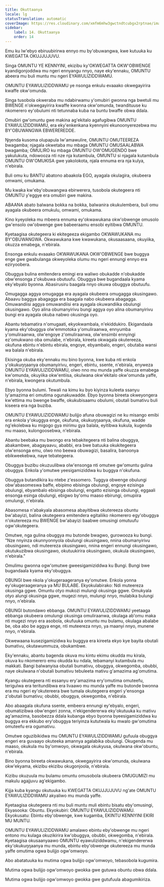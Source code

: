```yaml
---
title: Okuttaanya
locale: lg
statusTranslation: automatic
coverImage: https://res.cloudinary.com/xmfm6mhw3gwctndtcubgx2rptnae/image/upload/v1740337243/small_cover_educacion_fundamental_a051170f1c.webp
sidebar:
    label: 14. Okuttaanya
    order: 14
---
```

Emu ku lw'ebyo ebiruubirirwa ennyo mu by'obuwangwa, kwe kutuuka ku KWEGATTA OKUJJUJUVU.

Singa OMUNTU YE KENNYINI, ekizibu ky'OKWEGATTA OKW'OBWENGE kyandigonjoddwa mu ngeri ennyangu nnyo, naye eky'ennaku, OMUNTU abeera mu buli muntu mu ngeri EYAWULIZIDDWAMU.

OMUNTU EYAWULIZIDDWAMU ye nsonga enkulu evaaako okwegayirira kwaffe okw'omunda.

Singa tusobola okweraba mu ndabirwamu y'omubiri gwonna nga bwetuli mu BWENGE n'okwegayirira kwaffe kwonna okw'omunda, twandituuse ku nkomerero ey'obulumi nti tetunnaba kuba na buntu bwaffe obwa ddala.

Omubiri gw'omuntu gwe makina ag'ekitalo agafugibwa OMUNTU EYAWULIZIDDWAMU, era eky'enkenkana kyennyini ekunoonyerezebwa mu BY'OBUWANGWA EBWEREREDDE.

Ŋŋenda kusoma olupapula lw'amawulire, OMUNTU OMUTEEREZA bwagamba; njagala okwetaba mu mbaga OMUNTU OMUSAALABWA bwagamba; OMULIRO ku mbaga OMUNTU OW'OMUGENDO bwe yakulukuta, ndowooza nti nze nja kutambula, OMUNTU si njagala kutambula OMUNTU OW'OMUKISA gwe yakolokota, njala ennuma era nja kulya, n'ebirala.

Buli omu ku BANTU abatono abaakola EGO, ayagala okulagira, okubeera omwami, omukama.

Mu kwaka kw'eby'obuwangwa ebirwerera, tusobola okutegeera nti OMUNTU y'eggye era omubiri gwe makina.

ABAANA abato balwana bokka na bokka, balwanira okukulembera, buli omu ayagala okubeera omukulu, omwami, omukama.

Kino kyeyoleka mu mbeera ennuma ey'okwawukana okw'obwenge omusolo gw'ensolo ow'obwenge gwe babeeraamu ensobi eyitibwa OMUNTU.

Kyetaagisa okutegeera ki ekitegeeza ekigambo OKWAWUKANA mu BY'OBUWANGWA. Okwawukana kwe kwawukana, okusaasaana, okuyiika, okuzza emabega, n'ebirala.

Ensonga enkulu evaaako OKWAWUKANA OKW'OBWENGE bwe buggya enge gwe gwabulanga okweyoleka olumu mu ngeri ennungi ennyo era eziryoobera.

Obuggya bulina emitendera emingi era waliwo obukadde n'obukadde obw'ensonga z'okubuwa obutuufu. Obuggya bwe bugandaala kyama eky'ebyalo byonna. Abasirusiru baagala nnyo okuwa obuggya obutuufu.

Omugagga aggya omugagga era ayagala okubeera omugagga okusingawo. Abaavu baggya abagagga era baagala nabo okubeera abagagga. Omuwandiisi aggya omuwandiisi era ayagala okuwandiika obulungi okusingawo. Oyo alina obumanyirivu bungi aggya oyo alina obumanyirivu bungi era ayagala okuba nabwo okusinga oyo.

Abantu tebamatira n'omugaati, ekyokwambala, n'ekiddukiro. Ekigandaala kyama eky'obuggya olw'emmotoka y'omuliraanwa, ennyumba y'omuliraanwa, olw'engoye z'omuliraanwa, olw'ensimbi ennyingi ez'omukwano oba omulabe, n'ebirala, kireeta okwagala okutereeza, okufuna ebintu n'ebintu ebirala, engoye, ebyambalo, engeri, obutaba wansi wa balala n'ebirala.

Ekisinga okuba eky'ennaku mu bino byonna, kwe kuba nti enkola y'okukuŋŋaanya obumanyirivu, engeri, ebintu, ssente, n'ebirala, enyweza OMUNTU EYAWULIZIDDWAMU, olwo nno mu munda yaffe okuzza emabega kw'omunda, okuyiika okw'entiisa, okulwana okw'ekitalo okw'omunda yaffe, n'ebirala, kwongera okutumbula.

Ebyo byonna bulumi. Tewali na kimu ku byo kiyinza kuleeta ssanyu ly'amazima eri omutima ogunakuwadde. Ebyo byonna bireeta okweyongera kw'ettima mu bwenge bwaffe, okukubisaamu obulumi, obutali bumativu buli kiseera era nga buziba.

OMUNTU EYAWULIZIDDWAMU bulijjo afuna obuwagizi ne ku misango emibi era enkola y'okuggya enge, okufuna, okukuŋŋaanya, okufuna, wadde ng'ekolebwa ku migogo gya mirimu gya balala, eyitibwa kukula, kugenda mu maaso, kulongoosebwa, n'ebirala.

Abantu beebaka mu bwongo era tebakitegeera nti balina obuggya, abakambwe, abagayaavu, ababbi, era bwe batuuka okukitegeera olw'ensonga emu, olwo nno beewa obuwagizi, basalira, banoonya ebikweekebwa, naye tebategeera.

Obuggya buzibu okuzuulibwa olw'ensonga nti omutwe gw'omuntu gulina obuggya. Enkola y'omutwe yeesigamiziddwa ku buggya n'okufuna.

Obuggya butandikira ku ntebe z'essomero. Tuggya obwenge obulungi obw'abasomeswa baffe, ebipimo ebisinga obulungi, engoye ezisinga obulungi, ebyambalo ebisinga obulungi, engatto ezisinga obulungi, eggaali ensonga esinga obulungi, ebigwo by'omu maaso ebirungi, omupiira omulungi, n'ebirala.

Abasomesa n'abakyala abasomesa abayitibwa okutereeza obuntu bw'abayizi, balina okutegeera emitendera egitaliiko nkomerero egy'obuggya n'okutereeza mu BWENGE bw'abayizi baabwe omusingi omutuufu ogw'okutegeera.

Omutwe, nga gulina obuggya mu butonde bwagwo, gurowooza ku bungi. "Nze nnyinza okunnyonnyola obulungi okusingawo, nnina obumanyirivu obusingawo, ndi muteereza okusingawo, nnina engeri ennungi okusingawo, okutukuzibwa okusingawo, okutuukirira okusingawo, okukula okusingawo, n'ebirala."

Omulimu gwonna ogw'omutwe gweesigamiziddwa ku Bungi. Bungi bwe bugandaala kyama eky'obuggya.

OBUNGI bwe nkola y'okugeraageranya ey'omutwe. Enkola yonna ey'okugeraageranya ya MU BULABE. Ekyokulabirako: Ndi muteereza okusinga ggwe. Omuntu otyo mukozi mulungi okusinga ggwe. Omukyala otyo alungi okusinga ggwe, mugezi nnyo, mulungi nnyo, mulabika bulungi nnyo, n'ebirala.

OBUNGI butondawo ebbanga. OMUNTU EYAWULIZIDDWAMU yeetaaga ebbanga okubeera omulungi okusinga omuliraanwa, okulaga ab'omu maka nti mugezi nnyo era asobola, okufuuka omuntu mu bulamu, okulaga abalabe be, oba abo be aggya enge, nti muteereza nnyo, ya maanyi nnyo, munene nnyo, n'ebirala.

Okwewaana kusezigamizidwa ku buggya era kireeta ekyo kye bayita obutali bumativu, okutawummuza, obukambwe.

Eky'ennaku, abantu bagenda okuva mu kintu ekimu okudda mu kirala, okuva ku nkomerero emu okudda ku ndala, tebamanyi kutambula mu makkati. Bangi balwanyisa obutali bumativu, obuggya, okwegomba, obubbi, naye okulwana n'obutali bumativu tebuleeta mativu g'amazima ag'omutima.

Kyangu okutegeera nti essanyu ery'amazima ery'omutima omuteefu, terigulwa era teritundibwa era livaawo mu munda yaffe mu butonde bwonna era mu ngeri ey'okutereera bwe tumala okutegeera engeri y'ensonga z'obutali bumativu; obubbi, obuggya, okwegomba, n'ebirala.

Abo abaagala okufuna ssente, embeera ennungi ey'ebyalo, engeri, obumatizibwa obw'engeri zonna, n'ekigendererwa eky'okutuuka ku mativu ag'amazima, basobezza ddala kubanga ebyo byonna byeesigamiziddwa ku buggya era ekkubo ery'obuggya teriyinza kututwala ku mwalo gw'omutima omuteefu era ogumativu.

Omutwe oguzibikidwa mu OMUNTU EYAWULIZIDDWAMU gufuula obuggya engeri era guvaayo okuteeka amannya agalabika obulungi. Okugenda mu maaso, okukula mu by'omwoyo, okwagala okukyusa, okulwana okw'obuntu, n'ebirala.

Bino byonna bireeta okwawukana, okwegayirira okw'omunda, okulwana okw'ekyama, ekizibu ekizibu okugonjoola, n'ebirala.

Kizibu okuzuula mu bulamu omuntu omusobola okubeera OMUGUMIZI mu makulu agajjuvu ag'ekigambo.

Kijja kuba kyangu okutuuka ku KWEGATTA OKUJJUJUVU ng'ate OMUNTU EYAWULIZIDDWAMU akyaliwo mu munda yaffe.

Kyetaagisa okutegeera nti mu buli muntu muli ebintu bisatu eby'omusingi, Ekyasooka: Obuntu. Ekyokubiri: OMUNTU EYAWULIZIDDWAMU. Ekyokusatu: Ebintu eby'obwenge, kwe kugamba, EKINTU KENNYINI EKIRI MU MUNTU.

OMUNTU EYAWULIZIDDWAMU amalawo ebintu eby'obwenge mu ngeri entono mu kulaga okuzikirira kw'obuggya, obubbi, okwegomba, n'ebirala. Kyetaagisa okusaanyaawo OMUNTU eyawuliziddwamu, n'ekigendererwa eky'okukuŋŋaanya mu munda, ebintu eby'obwenge okutereeza mu munda yaffe omutima ogwa bulijjo ogw'omwoyo.

Abo abatatuuka ku mutima ogwa bulijjo ogw'omwoyo, tebasobola kugumira.

Mutima ogwa bulijjo ogw'omwoyo gwokka gwe gutuwa obuntu obwa ddala.

Mutima ogwa bulijjo ogw'omwoyo gwokka gwe gutufuula abagumikiriza.

